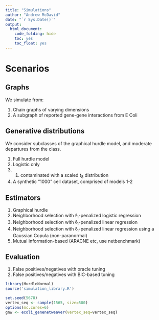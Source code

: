 ```yaml
---
title: "Simulations"
author: "Andrew McDavid"
date: "`r Sys.Date()`"
output:
  html_document:
    code_folding: hide
    toc: yes
    toc_float: yes
---
```


# Scenarios
## Graphs
We simulate from:

1.  Chain graphs of varying dimensions
2.  A subgraph of reported gene-gene interactions from E Coli

## Generative distributions
We consider subclasses of the graphical hurdle model, and moderate departures from the class.

1.  Full hurdle model
2.  Logistic only
3.  (1) contaminated with a scaled $t_8$ distribution
4.  A synthetic "1000" cell dataset, comprised of models 1-2

## Estimators
1.  Graphical hurdle
2.  Neighborhood selection with $\ell_1$-penalized logistic regression
3.  Neighborhood selection with $\ell_1$-penalized linear regression
4.  Neighborhood selection with $\ell_1$-penalized linear regression using a Gaussian Copula (non-paranormal)
5.  Mutual information-based (ARACNE etc, use netbenchmark)

## Evaluation
1. False positives/negatives with oracle tuning
2. False positives/negatives with BIC-based tuning

```r
library(HurdleNormal)
source('simulation_library.R')
```

```r
set.seed(5678)
vertex_seq <- sample(1565, size=500)
options(mc.cores=6)
gnw <- ecoli_genenetweaver(vertex_seq=vertex_seq)
```


